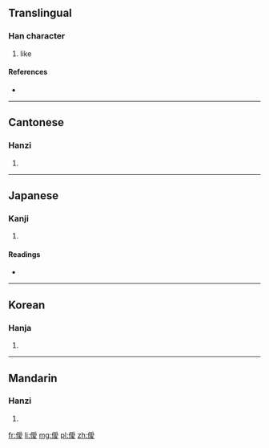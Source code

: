 ==Translingual==

===Han character===
{{Han char|rn=9|rad=人|as=13|sn=15|four=2224<sub>7</sub>|canj=人月月水 (OBBE)}}

# like

====References====
* {{Han ref|kx=0119.231|dkj=01170|hdz=10226.080|uh=50FE|ud=20734|bh=E4ED|bd=58605}}

----

==Cantonese==

===Hanzi===
{{yue-hanzi|jyut=|y=oi2}}

# {{defn|Cantonese|sort=人13}}

----

==Japanese==

===Kanji===
{{ja-kanji|grade=|rs=人13}}

# {{defn|Japanese|sort=人13}}

====Readings====
* {{ja-readings|on=[[あい]] (ai)|kun=[[ほのか]] (honoka), [[かくれる]] (kakureru), [[むせぶ]] (musebu), [[かなしむ]] (kanashimu)}}

----

==Korean==

===Hanja===
{{ko-hanja|hangeul=애|rv=ae|mr=ae}}

# {{defn|Korean|sort=人13}}

----

==Mandarin==

===Hanzi===
{{cmn-hanzi|pin=[[ài]] ([[ai4]])|wg=ai<sup>4</sup>}}

# {{defn|Mandarin|sort=人13}}

[[fr:僾]]
[[li:僾]]
[[mg:僾]]
[[pl:僾]]
[[zh:僾]]